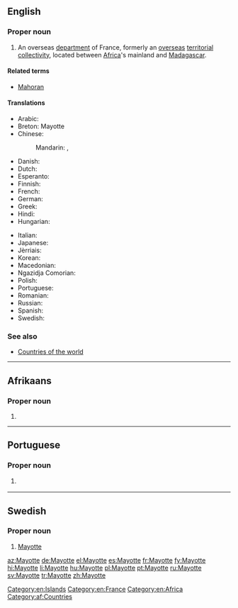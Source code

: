 ==English==
{{wikipedia}}

===Proper noun===
{{en-proper noun}}

# An overseas [[department]] of France, formerly an [[overseas]] [[territorial collectivity]], located between [[Africa]]'s mainland and [[Madagascar]].

====Related terms====
* [[Mahoran]]

====Translations====
{{trans-top|Territorial Collectivity of Mayotte}}
* Arabic: {{t|ar|مايوت|tr=mayuut|sc=Arab}}
* Breton: Mayotte
* Chinese:
*: Mandarin: {{t|cmn|馬約特|sc=Hani}}, {{t|cmn|马约特|tr=Mǎyuētè|sc=Hani}}
* Danish: {{t|da|Mayotte}}
* Dutch: {{t|nl|Mayotte}}
* Esperanto: {{t|eo|Majoto}}
* Finnish: {{t|fi|Mayotte}}
* French: {{t+|fr|Mayotte}}
* German: {{t+|de|Mayotte}}
* Greek: {{t+|el|Μαγιότ|f|tr=Mayiót}}
* Hindi: {{t+|hi|मायोत|m|tr=maayoot|sc=Deva}}
* Hungarian: {{t+|hu|Mayotte}}
{{trans-mid}}
* Italian: {{t|it|Mayotte}}
* Japanese: {{t|ja|マヨット|tr=Mayotto|sc=Jpan}}
* Jèrriais: {{t|roa-jer|Mayotte|f}}
* Korean: {{t|ko|마요트|tr=Mayoteu|sc=Kore}}
* Macedonian: {{t|mk|Мајот|m|tr=Majót}}
* Ngazidja Comorian: {{t|zdj|Maore}}
* Polish: {{t+|pl|Majotta}}
* Portuguese: {{t+|pt|Mayotte}}
* Romanian: {{t|ro|Mayotte}}
* Russian: {{t|ru|Майотта|f|tr=Majótta|sc=Cyrl}}
* Spanish: {{t+|es|Mayotte}}
* Swedish: {{t+|sv|Mayotte}}
{{trans-bottom}}

===See also===
* [[Appendix:Countries of the world|Countries of the world]]

[[Category:en:Islands]]
[[Category:en:France]]
[[Category:en:Africa]]

----

==Afrikaans==

===Proper noun===
{{head|af|proper noun}}

# {{l|en|Mayotte}}

[[Category:af:Countries]]

----

==Portuguese==

===Proper noun===
{{pt-proper noun|f}}

# {{l/en|Mayotte}} {{gloss|Territorial Collectivity of Mayotte}}

----

==Swedish==

===Proper noun===
{{head|sv|proper noun}}

# [[#English|Mayotte]]

[[az:Mayotte]]
[[de:Mayotte]]
[[el:Mayotte]]
[[es:Mayotte]]
[[fr:Mayotte]]
[[fy:Mayotte]]
[[hi:Mayotte]]
[[li:Mayotte]]
[[hu:Mayotte]]
[[pl:Mayotte]]
[[pt:Mayotte]]
[[ru:Mayotte]]
[[sv:Mayotte]]
[[tr:Mayotte]]
[[zh:Mayotte]]